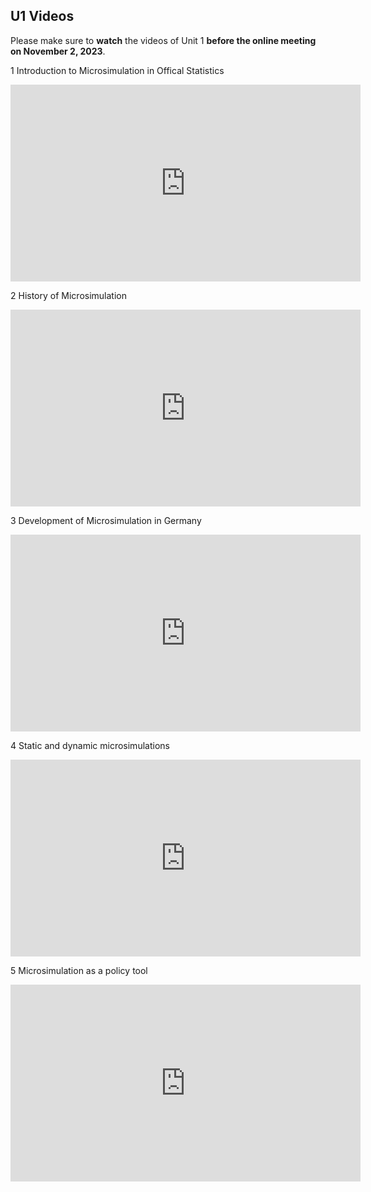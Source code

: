 ## U1 Videos {.unnumbered}

Please make sure to **watch** the videos of Unit 1 **before the online meeting on November 2, 2023**.

1 Introduction to Microsimulation in Offical Statistics

<iframe width="560" height="315" src="https://www.youtube.com/embed/nkTfxd5a6_Q?si=u-aoK_Xm1-gDGxik" title="YouTube video player" frameborder="0" allow="accelerometer; autoplay; clipboard-write; encrypted-media; gyroscope; picture-in-picture; web-share" allowfullscreen>

</iframe>

2 History of Microsimulation

<iframe width="560" height="315" src="https://www.youtube.com/embed/0uQl3seaJo0?si=3XkCZs0tbivP6yoB" title="YouTube video player" frameborder="0" allow="accelerometer; autoplay; clipboard-write; encrypted-media; gyroscope; picture-in-picture; web-share" allowfullscreen>

</iframe>

3 Development of Microsimulation in Germany

<iframe width="560" height="315" src="https://www.youtube.com/embed/eJugHoCMXzY?si=nlDgmTtSZLaavKTU" title="YouTube video player" frameborder="0" allow="accelerometer; autoplay; clipboard-write; encrypted-media; gyroscope; picture-in-picture; web-share" allowfullscreen>

</iframe>

4 Static and dynamic microsimulations

<iframe width="560" height="315" src="https://www.youtube.com/embed/svbdOGc6Myo?si=-RB095TZ5AtAqOl1" title="YouTube video player" frameborder="0" allow="accelerometer; autoplay; clipboard-write; encrypted-media; gyroscope; picture-in-picture; web-share" allowfullscreen>

</iframe>

5 Microsimulation as a policy tool

<iframe width="560" height="315" src="https://www.youtube.com/embed/Yzk6GHzeFSs?si=Ea3MsQBE-ZsBOcOe" title="YouTube video player" frameborder="0" allow="accelerometer; autoplay; clipboard-write; encrypted-media; gyroscope; picture-in-picture; web-share" allowfullscreen>

</iframe>
